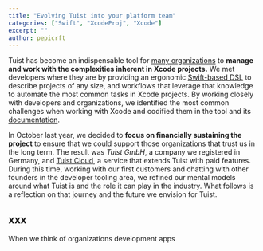 ```yaml
---
title: "Evolving Tuist into your platform team"
categories: ["Swift", "XcodeProj", "Xcode"]
excerpt: ""
author: pepicrft
---
```


Tuist has become an indispensable tool for [many organizations](https://medium.com/bumble-tech/scaling-ios-at-bumble-76754fa874f7) to **manage and work with the complexities inherent in Xcode projects.** We met developers where they are by providing an ergonomic [Swift-based DSL](https://docs.tuist.io/guide/project/manifests.html) to describe projects of any size, and workflows that leverage that knowledge to automate the most common tasks in Xcode projects. By working closely with developers and organizations, we identified the most common challenges when working with Xcode and codified them in the tool and its [documentation](https://docs.tuist.io).

In October last year, we decided to **focus on financially sustaining the project** to ensure that we could support those organizations that trust us in the long term. The result was *Tuist GmbH*, a company we registered in Germany, and [Tuist Cloud](https://tuist.io/cloud), a service that extends Tuist with paid features. During this time, working with our first customers and chatting with other founders in the developer tooling area, we refined our mental models around what Tuist is and the role it can play in the industry. What follows is a reflection on that journey and the future we envision for Tuist.

## xxx

When we think of organizations development apps